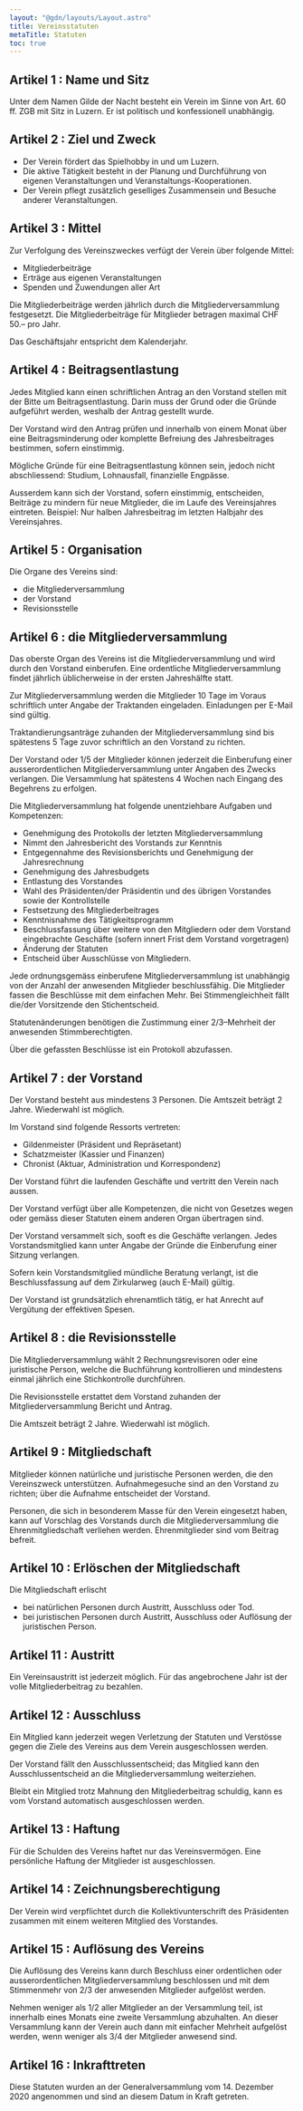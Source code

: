```yaml
---
layout: "@gdn/layouts/Layout.astro"
title: Vereinsstatuten
metaTitle: Statuten
toc: true
---
```


## Artikel 1 : Name und Sitz

Unter dem Namen Gilde der Nacht besteht ein Verein im Sinne von Art. 60 ff. ZGB mit Sitz in Luzern. Er ist politisch und konfessionell unabhängig.

## Artikel 2 : Ziel und Zweck

* Der Verein fördert das Spielhobby in und um Luzern.
* Die aktive Tätigkeit besteht in der Planung und Durchführung von eigenen Veranstaltungen und Veranstaltungs-Kooperationen.
* Der Verein pflegt zusätzlich geselliges Zusammensein und Besuche anderer Veranstaltungen.

## Artikel 3 : Mittel

Zur Verfolgung des Vereinszweckes verfügt der Verein über folgende Mittel:
* Mitgliederbeiträge
* Erträge aus eigenen Veranstaltungen
* Spenden und Zuwendungen aller Art

Die Mitgliederbeiträge werden jährlich durch die Mitgliederversammlung festgesetzt. Die Mitgliederbeiträge für Mitglieder betragen maximal CHF 50.– pro Jahr.

Das Geschäftsjahr entspricht dem Kalenderjahr.

## Artikel 4 : Beitragsentlastung

Jedes Mitglied kann einen schriftlichen Antrag an den Vorstand stellen mit der Bitte um Beitragsentlastung. Darin muss der Grund oder die Gründe aufgeführt werden, weshalb der Antrag gestellt wurde.

Der Vorstand wird den Antrag prüfen und innerhalb von einem Monat über eine Beitragsminderung oder komplette Befreiung des Jahresbeitrages bestimmen, sofern einstimmig.

Mögliche Gründe für eine Beitragsentlastung können sein, jedoch nicht abschliessend: Studium, Lohnausfall, finanzielle Engpässe.

Ausserdem kann sich der Vorstand, sofern einstimmig, entscheiden, Beiträge zu mindern für neue Mitglieder, die im Laufe des Vereinsjahres eintreten. Beispiel: Nur halben Jahresbeitrag im letzten Halbjahr des Vereinsjahres.

## Artikel 5 : Organisation

Die Organe des Vereins sind:
* die Mitgliederversammlung
* der Vorstand
* Revisionsstelle

## Artikel 6 : die Mitgliederversammlung

Das oberste Organ des Vereins ist die Mitgliederversammlung und wird durch den Vorstand einberufen. Eine ordentliche Mitgliederversammlung findet jährlich üblicherweise in der ersten Jahreshälfte statt.

Zur Mitgliederversammlung werden die Mitglieder 10 Tage im Voraus schriftlich unter Angabe der Traktanden eingeladen. Einladungen per E-Mail sind gültig.

Traktandierungsanträge zuhanden der Mitgliederversammlung sind bis spätestens 5 Tage zuvor schriftlich an den Vorstand zu richten.

Der Vorstand oder 1/5 der Mitglieder können jederzeit die Einberufung einer ausserordentlichen Mitgliederversammlung unter Angaben des Zwecks verlangen. Die Versammlung hat spätestens 4 Wochen nach Eingang des Begehrens zu erfolgen.

Die Mitgliederversammlung hat folgende unentziehbare Aufgaben und Kompetenzen:
* Genehmigung des Protokolls der letzten Mitgliederversammlung
* Nimmt den Jahresbericht des Vorstands zur Kenntnis
* Entgegennahme des Revisionsberichts und Genehmigung der Jahresrechnung
* Genehmigung des Jahresbudgets
* Entlastung des Vorstandes
* Wahl des Präsidenten/der Präsidentin und des übrigen Vorstandes sowie der Kontrollstelle
* Festsetzung des Mitgliederbeitrages
* Kenntnisnahme des Tätigkeitsprogramm
* Beschlussfassung über weitere von den Mitgliedern oder dem Vorstand eingebrachte Geschäfte (sofern innert Frist dem Vorstand vorgetragen)
* Änderung der Statuten
* Entscheid über Ausschlüsse von Mitgliedern.

Jede ordnungsgemäss einberufene Mitgliederversammlung ist unabhängig von der Anzahl der anwesenden Mitglieder beschlussfähig. Die Mitglieder fassen die Beschlüsse mit dem einfachen Mehr. Bei Stimmengleichheit fällt die/der Vorsitzende den Stichentscheid.

Statutenänderungen benötigen die Zustimmung einer 2/3–Mehrheit der anwesenden Stimmberechtigten.

Über die gefassten Beschlüsse ist ein Protokoll abzufassen.

## Artikel 7 : der Vorstand

Der Vorstand besteht aus mindestens 3 Personen. Die Amtszeit beträgt 2 Jahre. Wiederwahl ist möglich.

Im Vorstand sind folgende Ressorts vertreten:
* Gildenmeister (Präsident und Repräsetant)
* Schatzmeister (Kassier und Finanzen)
* Chronist (Aktuar, Administration und Korrespondenz)

Der Vorstand führt die laufenden Geschäfte und vertritt den Verein nach aussen.

Der Vorstand verfügt über alle Kompetenzen, die nicht von Gesetzes wegen oder gemäss dieser Statuten einem anderen Organ übertragen sind.

Der Vorstand versammelt sich, sooft es die Geschäfte verlangen. Jedes Vorstandsmitglied kann unter Angabe der Gründe die Einberufung einer Sitzung verlangen.

Sofern kein Vorstandsmitglied mündliche Beratung verlangt, ist die Beschlussfassung auf dem Zirkularweg (auch E-Mail) gültig.

Der Vorstand ist grundsätzlich ehrenamtlich tätig, er hat Anrecht auf Vergütung der effektiven Spesen.

## Artikel 8 : die Revisionsstelle

Die Mitgliederversammlung wählt 2 Rechnungsrevisoren oder eine juristische Person, welche die Buchführung kontrollieren und mindestens einmal jährlich eine Stichkontrolle durchführen.

Die Revisionsstelle erstattet dem Vorstand zuhanden der Mitgliederversammlung Bericht und Antrag.

Die Amtszeit beträgt 2 Jahre. Wiederwahl ist möglich.

## Artikel 9 : Mitgliedschaft

Mitglieder können natürliche und juristische Personen werden, die den Vereinszweck unterstützen. Aufnahmegesuche sind an den Vorstand zu richten; über die Aufnahme entscheidet der Vorstand.

Personen, die sich in besonderem Masse für den Verein eingesetzt haben, kann auf Vorschlag des Vorstands durch die Mitgliederversammlung die Ehrenmitgliedschaft verliehen werden. Ehrenmitglieder sind vom Beitrag befreit.

## Artikel 10 : Erlöschen der Mitgliedschaft

Die Mitgliedschaft erlischt
* bei natürlichen Personen durch Austritt, Ausschluss oder Tod.
* bei juristischen Personen durch Austritt, Ausschluss oder Auflösung der juristischen Person.

## Artikel 11 : Austritt

Ein Vereinsaustritt ist jederzeit möglich. Für das angebrochene Jahr ist der volle Mitgliederbeitrag zu bezahlen.

## Artikel 12 : Ausschluss

Ein Mitglied kann jederzeit wegen Verletzung der Statuten und Verstösse gegen die Ziele des Vereins aus dem Verein ausgeschlossen werden.

Der Vorstand fällt den Ausschlussentscheid; das Mitglied kann den Ausschlussentscheid an die Mitgliederversammlung weiterziehen.

Bleibt ein Mitglied trotz Mahnung den Mitgliederbeitrag schuldig, kann es vom Vorstand automatisch ausgeschlossen werden.

## Artikel 13 : Haftung

Für die Schulden des Vereins haftet nur das Vereinsvermögen. Eine persönliche Haftung der Mitglieder ist ausgeschlossen.

## Artikel 14 : Zeichnungsberechtigung

Der Verein wird verpflichtet durch die Kollektivunterschrift des Präsidenten zusammen mit einem weiteren Mitglied des Vorstandes.

## Artikel 15 : Auflösung des Vereins

Die Auflösung des Vereins kann durch Beschluss einer ordentlichen oder ausserordentlichen Mitgliederversammlung beschlossen und mit dem Stimmenmehr von 2/3 der anwesenden Mitglieder aufgelöst werden.

Nehmen weniger als 1/2 aller Mitglieder an der Versammlung teil, ist innerhalb eines Monats eine zweite Versammlung abzuhalten. An dieser Versammlung kann der Verein auch dann mit einfacher Mehrheit aufgelöst werden, wenn weniger als 3/4 der Mitglieder anwesend sind.

## Artikel 16 : Inkrafttreten

Diese Statuten wurden an der Generalversammlung vom 14. Dezember 2020 angenommen und sind an diesem Datum in Kraft getreten.
